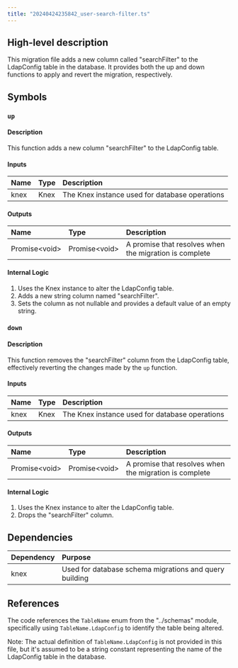 ```yaml
---
title: "20240424235842_user-search-filter.ts"
---
```


## High-level description
This migration file adds a new column called "searchFilter" to the LdapConfig table in the database. It provides both the up and down functions to apply and revert the migration, respectively.

## Symbols

### `up`
#### Description
This function adds a new column "searchFilter" to the LdapConfig table.

#### Inputs
| Name | Type | Description |
|:-----|:-----|:------------|
| knex | Knex | The Knex instance used for database operations |

#### Outputs
| Name | Type | Description |
|:-----|:-----|:------------|
| Promise&lt;void&gt; | Promise&lt;void&gt; | A promise that resolves when the migration is complete |

#### Internal Logic
1. Uses the Knex instance to alter the LdapConfig table.
2. Adds a new string column named "searchFilter".
3. Sets the column as not nullable and provides a default value of an empty string.

### `down`
#### Description
This function removes the "searchFilter" column from the LdapConfig table, effectively reverting the changes made by the `up` function.

#### Inputs
| Name | Type | Description |
|:-----|:-----|:------------|
| knex | Knex | The Knex instance used for database operations |

#### Outputs
| Name | Type | Description |
|:-----|:-----|:------------|
| Promise&lt;void&gt; | Promise&lt;void&gt; | A promise that resolves when the migration is complete |

#### Internal Logic
1. Uses the Knex instance to alter the LdapConfig table.
2. Drops the "searchFilter" column.

## Dependencies
| Dependency | Purpose |
|:-----------|:--------|
| knex | Used for database schema migrations and query building |

## References
The code references the `TableName` enum from the "../schemas" module, specifically using `TableName.LdapConfig` to identify the table being altered.

Note: The actual definition of `TableName.LdapConfig` is not provided in this file, but it's assumed to be a string constant representing the name of the LdapConfig table in the database.